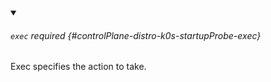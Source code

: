 


<details className="config-field" data-expandable="true" open>
<summary>

###### `exec` <span className="config-field-required" data-required="false">required</span> <span className="config-field-type"></span> <span className="config-field-default"></span> <span className="config-field-enum"></span> {#controlPlane-distro-k0s-startupProbe-exec}

Exec specifies the action to take.

</summary>

<PartialExecreference />


</details>
